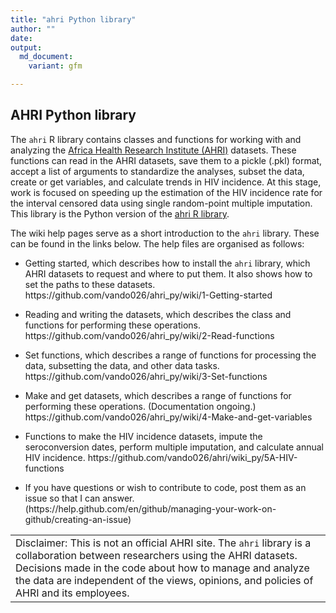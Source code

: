 ```yaml
---
title: "ahri Python library"
author: ""
date: 
output: 
  md_document:
    variant: gfm

---
```


## AHRI Python library

The `ahri` R library contains classes and functions for working with and analyzing
the [Africa Health Research Institute (AHRI)](
https://www.ahri.org/research/#research-department )  datasets. These functions can
read in the AHRI datasets, save them to a pickle (.pkl) format, accept a list of arguments to standardize the analyses, subset the data, create or get variables, and calculate trends in HIV incidence. At this stage, work is focused on speeding up the estimation of the HIV incidence rate for the interval censored data using single random-point multiple imputation. This library is the Python version of the 
[ahri R library](https://github.com/vando026/ahri).

The wiki help pages serve as a short introduction to the `ahri` library. These can be
found in the links below. The help files are organised as follows:

- Getting started, which describes how to install the `ahri` library, which AHRI datasets
  to request and where to put them.  It also shows how to set the paths to these datasets.
  https://github.com/vando026/ahri_py/wiki/1-Getting-started

- Reading and writing the datasets, which describes the class and functions for performing these
  operations.  https://github.com/vando026/ahri_py/wiki/2-Read-functions

- Set functions, which describes a range of functions for processing the data, subsetting the data, and other data tasks. 
  https://github.com/vando026/ahri_py/wiki/3-Set-functions

- Make and get datasets, which describes a range of functions for performing these
  operations. (Documentation ongoing.) https://github.com/vando026/ahri_py/wiki/4-Make-and-get-variables

- Functions to make the HIV incidence datasets, impute the
  seroconversion dates, perform multiple imputation, and calculate annual HIV incidence.
  https://github.com/vando026/ahri/wiki_py/5A-HIV-functions

- If you have questions or wish to contribute to code, post them as an issue so that I can answer. (https://help.github.com/en/github/managing-your-work-on-github/creating-an-issue)


+---------------------------------------------------------------------------------------+
|Disclaimer: This is not an official AHRI site. The `ahri` library is a collaboration   |
|between researchers using the AHRI datasets.  Decisions made in the code about how to  |
|manage and analyze the data are independent of the views, opinions, and policies of    |
|AHRI and its employees.                                                                |
+---------------------------------------------------------------------------------------+
